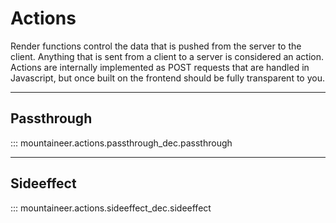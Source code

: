 # Actions

Render functions control the data that is pushed from the server to the client. Anything
that is sent from a client to a server is considered an action. Actions are
internally implemented as POST requests that are handled in Javascript, but once built
on the frontend should be fully transparent to you.

---

## Passthrough

::: mountaineer.actions.passthrough_dec.passthrough

---

## Sideeffect

::: mountaineer.actions.sideeffect_dec.sideeffect
